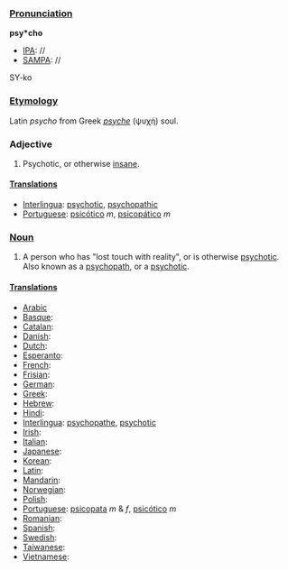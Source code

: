 ===[[Pronunciation]]===

'''psy*cho'''
*[[IPA]]: //
*[[SAMPA]]: //
SY-ko
===[[Etymology]]===

Latin ''psycho'' from Greek ''[[psycho-|psyche]]'' (ψυχή) soul.

===Adjective===

#Psychotic, or otherwise [[insane]].

====[[Translation]]s====
*[[Interlingua]]: [[psychotic]], [[psychopathic]]
*[[Portuguese]]: [[psicótico]] ''m'', [[psicopático]] ''m''
===[[Noun]]===

#A person who has "lost touch with reality", or is otherwise [[psychotic]].  Also known as a [[psychopath]], or a [[psychotic]].

====[[Translation]]s====
*[[Arabic]]
*[[Basque]]:
*[[Catalan]]:
*[[Danish]]:
*[[Dutch]]:
*[[Esperanto]]:
*[[French]]:
*[[Frisian]]:
*[[German]]:
*[[Greek]]:
*[[Hebrew]]:
*[[Hindi]]:
*[[Interlingua]]: [[psychopathe]], [[psychotic]]
*[[Irish]]:
*[[Italian]]:
*[[Japanese]]:
*[[Korean]]:
*[[Latin]]:
*[[Mandarin]]:
*[[Norwegian]]:
*[[Polish]]:
*[[Portuguese]]: [[psicopata]] ''m'' & ''f'', [[psicótico]] ''m''
*[[Romanian]]:
*[[Spanish]]:
*[[Swedish]]:
*[[Taiwanese]]:
*[[Vietnamese]]: